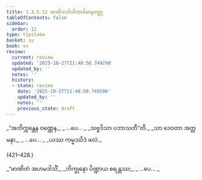 ```yaml
---
title: 1.3.5.12 ဖာဏိတဒါယိကာဝိမာနဝတ္ထု
tableOfContents: false
sidebar:
  order: 12
type: tipitaka
basket: su
book: vv
review:
  current: review
  updated: '2025-10-27T21:48:50.749290'
  updated_by: ''
  notes: ''
  history:
  - state: review
    date: '2025-10-27T21:48:50.749290'
    updated_by: ''
    notes: ''
    previous_state: draft
---
```



<ReviewStatus review={frontmatter.review} showDetails={true} />

<HypothesisAnnotation frontmatter={frontmatter} />

<DynamicBreadcrumb />

<Division number="417–419" book="vv" e="ch" v="19" p="45">

<Paragraph number="426" type="verses" book="vv">
_“အဘိက္ကန္တေန ဝဏ္ဏေန,_  
_ …ပေ… _  
_သဗ္ဗဒိသာ ပဘာသတီ”တိ._  

</Paragraph>

</Division>
<Division number="420" book="vv" e="ch" v="19" p="45">

<Paragraph number="427" type="verses" book="vv">
_သာ ဒေဝတာ အတ္တမနာ,_  
_ …ပေ… _  
_ယဿ ကမ္မဿိဒံ ဖလံ._  


(421–428.)
</Paragraph>

<Paragraph number="428" type="verses" book="vv">
_“ဖာဏိတံ အဟမဒါသိံ,_  
_ဘိက္ခုနော ပိဏ္ဍာယ စရန္တဿ;_  
_ …ပေ… _
</Paragraph>
</Division>